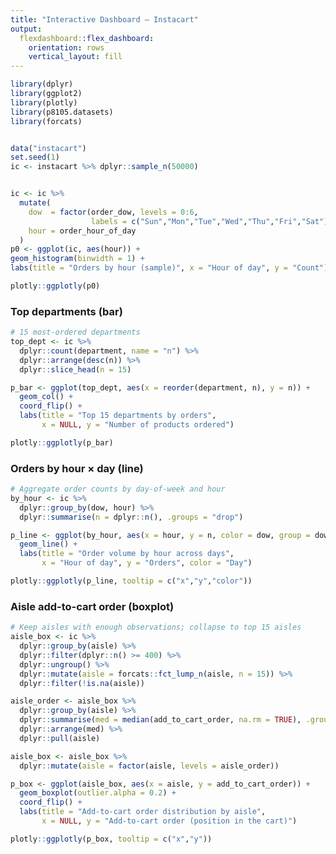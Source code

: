 ```yaml
---
title: "Interactive Dashboard — Instacart"
output:
  flexdashboard::flex_dashboard:
    orientation: rows
    vertical_layout: fill
---
```


```r

library(dplyr)
library(ggplot2)
library(plotly)
library(p8105.datasets)
library(forcats)


data("instacart")
set.seed(1)
ic <- instacart %>% dplyr::sample_n(50000)


ic <- ic %>%
  mutate(
    dow  = factor(order_dow, levels = 0:6,
                  labels = c("Sun","Mon","Tue","Wed","Thu","Fri","Sat")),
    hour = order_hour_of_day
  )
p0 <- ggplot(ic, aes(hour)) +
geom_histogram(binwidth = 1) +
labs(title = "Orders by hour (sample)", x = "Hour of day", y = "Count")

plotly::ggplotly(p0)
```

### Top departments (bar)
```r
# 15 most-ordered departments
top_dept <- ic %>%
  dplyr::count(department, name = "n") %>%
  dplyr::arrange(desc(n)) %>%
  dplyr::slice_head(n = 15)

p_bar <- ggplot(top_dept, aes(x = reorder(department, n), y = n)) +
  geom_col() +
  coord_flip() +
  labs(title = "Top 15 departments by orders",
       x = NULL, y = "Number of products ordered")

plotly::ggplotly(p_bar)
```

### Orders by hour × day (line)
```r
# Aggregate order counts by day-of-week and hour
by_hour <- ic %>%
  dplyr::group_by(dow, hour) %>%
  dplyr::summarise(n = dplyr::n(), .groups = "drop")

p_line <- ggplot(by_hour, aes(x = hour, y = n, color = dow, group = dow)) +
  geom_line() +
  labs(title = "Order volume by hour across days",
       x = "Hour of day", y = "Orders", color = "Day")

plotly::ggplotly(p_line, tooltip = c("x","y","color"))
```

### Aisle add-to-cart order (boxplot)
```r
# Keep aisles with enough observations; collapse to top 15 aisles
aisle_box <- ic %>%
  dplyr::group_by(aisle) %>%
  dplyr::filter(dplyr::n() >= 400) %>%   
  dplyr::ungroup() %>%
  dplyr::mutate(aisle = forcats::fct_lump_n(aisle, n = 15)) %>%
  dplyr::filter(!is.na(aisle))

aisle_order <- aisle_box %>%
  dplyr::group_by(aisle) %>%
  dplyr::summarise(med = median(add_to_cart_order, na.rm = TRUE), .groups = "drop") %>%
  dplyr::arrange(med) %>%
  dplyr::pull(aisle)

aisle_box <- aisle_box %>%
  dplyr::mutate(aisle = factor(aisle, levels = aisle_order))

p_box <- ggplot(aisle_box, aes(x = aisle, y = add_to_cart_order)) +
  geom_boxplot(outlier.alpha = 0.2) +
  coord_flip() +
  labs(title = "Add-to-cart order distribution by aisle",
       x = NULL, y = "Add-to-cart order (position in the cart)")

plotly::ggplotly(p_box, tooltip = c("x","y"))
```


